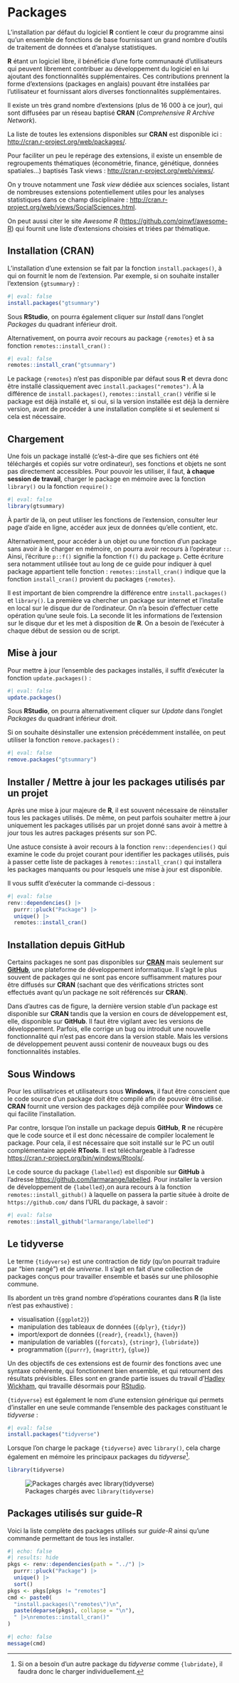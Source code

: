 # Packages {#sec-packages}

L'installation par défaut du logiciel **R** contient le cœur du programme ainsi qu'un ensemble de fonctions de base fournissant un grand nombre d'outils de traitement de données et d'analyse statistiques.

**R** étant un logiciel libre, il bénéficie d'une forte communauté d'utilisateurs qui peuvent librement contribuer au développement du logiciel en lui ajoutant des fonctionnalités supplémentaires. Ces contributions prennent la forme d'extensions (packages en anglais) pouvant être installées par l'utilisateur et fournissant alors diverses fonctionnalités supplémentaires.

Il existe un très grand nombre d'extensions (plus de 16 000 à ce jour), qui sont diffusées par un réseau baptisé **CRAN** (*Comprehensive R Archive Network*).

La liste de toutes les extensions disponibles sur **CRAN** est disponible ici : <http://cran.r-project.org/web/packages/>.

Pour faciliter un peu le repérage des extensions, il existe un ensemble de regroupements thématiques (économétrie, finance, génétique, données spatiales...) baptisés Task views : <http://cran.r-project.org/web/views/>.

On y trouve notamment une *Task view* dédiée aux sciences sociales, listant de nombreuses extensions potentiellement utiles pour les analyses statistiques dans ce champ disciplinaire : <http://cran.r-project.org/web/views/SocialSciences.html>.

On peut aussi citer le site *Awesome R* (<https://github.com/qinwf/awesome-R>) qui fournit une liste d'extensions choisies et triées par thématique.

## Installation (CRAN)

L'installation d'une extension se fait par la fonction `install.packages()`, à qui on fournit le nom de l'extension. Par exemple, si on souhaite installer l'extension `{gtsummary}` :

```r
#| eval: false
install.packages("gtsummary")
```

Sous **RStudio**, on pourra également cliquer sur *Install* dans l'onglet *Packages* du quadrant inférieur droit.

Alternativement, on pourra avoir recours au package `{remotes}` et à sa fonction `remotes::install_cran()` :

```r
#| eval: false
remotes::install_cran("gtsummary")
```

::: callout-note
Le package `{remotes}` n'est pas disponible par défaut sous **R** et devra donc être installé classiquement avec `install.packages("remotes")`. À la différence de `install.packages()`, `remotes::install_cran()` vérifie si le package est déjà installé et, si oui, si la version installée est déjà la dernière version, avant de procéder à une installation complète si et seulement si cela est nécessaire.
:::

## Chargement

Une fois un package installé (c'est-à-dire que ses fichiers ont été téléchargés et copiés sur votre ordinateur), ses fonctions et objets ne sont pas directement accessibles. Pour pouvoir les utiliser, il faut, **à chaque session de travail**, charger le package en mémoire avec la fonction `library()` ou la fonction `require()` :

```r
#| eval: false
library(gtsummary)
```

À partir de là, on peut utiliser les fonctions de l'extension, consulter leur page d'aide en ligne, accéder aux jeux de données qu'elle contient, etc.

Alternativement, pour accéder à un objet ou une fonction d'un package sans avoir à le charger en mémoire, on pourra avoir recours à l'opérateur `::`. Ainsi, l'écriture `p::f()` signifie la fonction `f()` du package `p`. Cette écriture sera notamment utilisée tout au long de ce guide pour indiquer à quel package appartient telle fonction : `remotes::install_cran()` indique que la fonction `install_cran()` provient du packages `{remotes}`.

::: callout-important
Il est important de bien comprendre la différence entre `install.packages()` et `library()`. La première va chercher un package sur internet et l'installe en local sur le disque dur de l'ordinateur. On n'a besoin d'effectuer cette opération qu'une seule fois. La seconde lit les informations de l'extension sur le disque dur et les met à disposition de **R**. On a besoin de l'exécuter à chaque début de session ou de script.
:::

## Mise à jour

Pour mettre à jour l'ensemble des packages installés, il suffit d'exécuter la fonction `update.packages()` :

```r
#| eval: false
update.packages()
```

Sous **RStudio**, on pourra alternativement cliquer sur *Update* dans l'onglet *Packages* du quadrant inférieur droit.

Si on souhaite désinstaller une extension précédemment installée, on peut utiliser la fonction `remove.packages()` :

```r
#| eval: false
remove.packages("gtsummary")
```

::: callout-tip
## Installer / Mettre à jour les packages utilisés par un projet

Après une mise à jour majeure de **R**, il est souvent nécessaire de réinstaller tous les packages utilisés. De même, on peut parfois souhaiter mettre à jour uniquement les packages utilisés par un projet donné sans avoir à mettre à jour tous les autres packages présents sur son PC.

Une astuce consiste à avoir recours à la fonction `renv::dependencies()` qui examine le code du projet courant pour identifier les packages utilisés, puis à passer cette liste de packages à `remotes::install_cran()` qui installera les packages manquants ou pour lesquels une mise à jour est disponible.

Il vous suffit d'exécuter la commande ci-dessous :

```r
#| eval: false
renv::dependencies() |> 
  purrr::pluck("Package") |>
  unique() |> 
  remotes::install_cran()
```
:::

## Installation depuis GitHub

Certains packages ne sont pas disponibles sur [**CRAN**](https://cran.r-project.org/) mais seulement sur [**GitHub**](https://github.com/), une plateforme de développement informatique. Il s'agit le plus souvent de packages qui ne sont pas encore suffisamment matures pour être diffusés sur **CRAN** (sachant que des vérifications strictes sont effectués avant qu'un package ne soit référencés sur **CRAN**).

Dans d'autres cas de figure, la dernière version stable d'un package est disponible sur **CRAN** tandis que la version en cours de développement est, elle, disponible sur **GitHub**. Il faut être vigilant avec les versions de développement. Parfois, elle corrige un bug ou introduit une nouvelle fonctionnalité qui n'est pas encore dans la version stable. Mais les versions de développement peuvent aussi contenir de nouveaux bugs ou des fonctionnalités instables.

::: callout-warning
## Sous Windows

Pour les utilisatrices et utilisateurs sous **Windows**, il faut être conscient que le code source d'un package doit être compilé afin de pouvoir être utilisé. **CRAN** fournit une version des packages déjà compilée pour **Windows** ce qui facilite l'installation.

Par contre, lorsque l'on installe un package depuis **GitHub**, **R** ne récupère que le code source et il est donc nécessaire de compiler localement le package. Pour cela, il est nécessaire que soit installé sur le PC un outil complémentaire appelé **RTools**. Il est téléchargeable à l'adresse <https://cran.r-project.org/bin/windows/Rtools/>.
:::

Le code source du package `{labelled}` est disponible sur **GitHub** à l'adresse <https://github.com/larmarange/labelled>. Pour installer la version de développement de `{labelled}`,on aura recours à la fonction `remotes::install_github()` à laquelle on passera la partie située à droite de `https://github.com/` dans l'URL du package, à savoir :

```r
#| eval: false
remotes::install_github("larmarange/labelled")
```

## Le tidyverse

Le terme `{tidyverse}` est une contraction de *tidy* (qu'on pourrait traduire par <q>bien rangé</q>) et de *universe*. Il s'agit en fait d'une collection de packages conçus pour travailler ensemble et basés sur une philosophie commune.

Ils abordent un très grand nombre d'opérations courantes dans **R** (la liste n'est pas exhaustive) :

-   visualisation (`{ggplot2}`)
-   manipulation des tableaux de données (`{dplyr}`, `{tidyr}`)
-   import/export de données (`{readr}`, `{readxl}`, `{haven}`)
-   manipulation de variables (`{forcats}`, `{stringr}`, `{lubridate}`)
-   programmation (`{purrr}`, `{magrittr}`, `{glue}`)

Un des objectifs de ces extensions est de fournir des fonctions avec une syntaxe cohérente, qui fonctionnent bien ensemble, et qui retournent des résultats prévisibles. Elles sont en grande partie issues du travail d'[Hadley Wickham](http://hadley.nz/), qui travaille désormais pour [RStudio](https://www.rstudio.com).

`{tidyverse}` est également le nom d'une extension générique qui permets d'installer en une seule commande l'ensemble des packages constituant le *tidyverse* :

```r
#| eval: false
install.packages("tidyverse")
```

Lorsque l'on charge le package `{tidyverse}` avec `library()`, cela charge également en mémoire les principaux packages du *tidyverse*[^packages-1].

[^packages-1]: Si on a besoin d'un autre package du *tidyverse* comme `{lubridate}`, il faudra donc le charger individuellement.

```r
library(tidyverse)
```

![Packages chargés avec `library(tidyverse)`](ressources/tidyverse_core_packages.png){#fig-tidyverse-core}

## Packages utilisés sur guide-R

Voici la liste complète des packages utilisés sur *guide-R* ainsi qu'une commande permettant de tous les installer.

```r
#| echo: false
#| results: hide
pkgs <- renv::dependencies(path = "../") |> 
  purrr::pluck("Package") |>
  unique() |> 
  sort()
pkgs <- pkgs[pkgs != "remotes"]
cmd <- paste0(
  "install.packages(\"remotes\")\n",
  paste(deparse(pkgs), collapse = "\n"),
  " |>\nremotes::install_cran()"
)
```

```r
#| echo: false
message(cmd)
```


